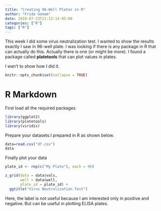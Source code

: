 ```yaml
---
title: "Creating 96-Well Plates in R"
author: "Frida Gomam"
date: 2018-07-23T21:13:14-05:00
categories: ["R"]
tags: ["R"]
---
```


This week I did some virus neutralization test. I wanted to show the results exactly I saw in 96-well plate. I was looking if there is any package in R that can actually do this. Actually there is one (or might be more). I found a package called **platetools** that can plot values in plates. 

I wan't to show how I did it.



```r
knitr::opts_chunk$set(collapse = TRUE)
```

# R Markdown

First load all the required packages

```r
library(ggplot2)
library(platetools)
library(viridis)
```

Prepare your datasets.I prepared in R as shown below. 



```r
data=read.csv("df.csv")
data
```

Finally plot your data 
```r
plate_id <- rep(c("My Plate"), each = 96)

z_grid(data = data$vals,
       well = data$well,
       plate_id = plate_id) +
  ggtitle("Virus Neutralization Test")
```

Here, the label is not useful because I am interested only in positive and negative. But can be useful in plotting ELISA plates. 


